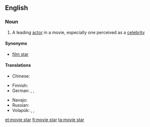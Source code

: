 ==English==

===Noun===
{{wikipedia}}
{{en-noun|sg=[[movie]] [[star]]}}

# A leading [[actor]] in a movie, especially one perceived as a [[celebrity]]

====Synonyms====
* [[film star]]

====Translations====
{{trans-top|star of the cinema}}
* Chinese:
*: {{trreq|Mandarin}}
* Finnish: {{t|fi|filmitähti}}
* German: {{qualifier|male or female}} {{t|de|Filmstar|m}}, {{qualifier|male or female}} {{t|de|Filmgröße|f}}, {{qualifier|male or female}} {{t|de|Leinwandgröße|f}}
{{trans-mid}}
* Navajo: {{tø|nv|naalkidgo bee bééhoʼdílzin}}
* Russian: {{t|ru|кинозвезда|m|f|sc=Cyrl|tr=kinozvezdá|alt=кинозвезда́}}
* Volapük: {{qualifier|male or female}} {{t|vo|bioskopastelan}}, {{qualifier|male}} {{t|vo|bioskopahistelan}}, {{qualifier|female}} {{t|vo|bioskopajistelan}}
{{trans-bottom}}

[[et:movie star]]
[[fi:movie star]]
[[ta:movie star]]